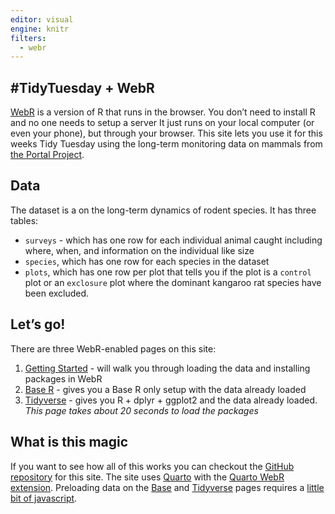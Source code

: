 ```yaml
---
editor: visual
engine: knitr
filters:
  - webr
---
```


## #TidyTuesday + WebR

[WebR](https://docs.r-wasm.org/webr/latest/) is a version of R that runs in the browser.
You don't need to install R and no one needs to setup a server
It just runs on your local computer (or even your phone), but through your browser.
This site lets you use it for this weeks Tidy Tuesday using the long-term monitoring data on mammals from [the Portal Project](https://portal.weecology.org). 

## Data

The dataset is a on the long-term dynamics of rodent species. It has three tables:

* `surveys` - which has one row for each individual animal caught including where, when, and information on the individual like size
* `species`, which has one row for each species in the dataset
* `plots`, which has one row per plot that tells you if the plot is a `control` plot or an `exclosure` plot where the dominant kangaroo rat species have been excluded.

## Let's go!

There are three WebR-enabled pages on this site:

1. [Getting Started](/getting-started.qmd) - will walk you through loading the data and installing packages in WebR
2. [Base R](/base.qmd) - gives you a Base R only setup with the data already loaded
3. [Tidyverse](/tidyverse.qmd) - gives you R + dplyr + ggplot2 and the data already loaded. _This page takes about 20 seconds to load the packages_

## What is this magic

If you want to see how all of this works you can checkout the [GitHub repository](https://github.com/weecology/tidy-tuesday-portal) for this site.
The site uses [Quarto](https://quarto.org/) with the [Quarto WebR extension](https://github.com/coatless/quarto-webr).
Preloading data on the [Base](/base.qmd) and [Tidyverse](/tidyverse.qmd) pages requires a [little bit of javascript](https://github.com/weecology/tidy-tuesday-portal/blob/1e0887f63fb1918ff5df6271a77bfceba01c5db6/base.qmd#L9-L23).